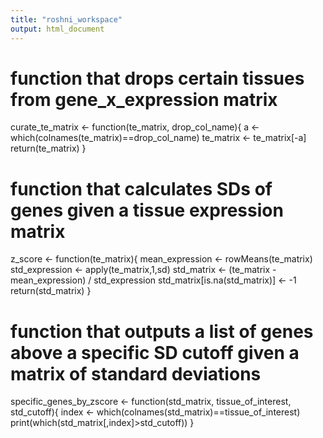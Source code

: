 ```yaml
---
title: "roshni_workspace"
output: html_document
---
```

# function that drops certain tissues from gene_x_expression matrix
curate_te_matrix <- function(te_matrix, drop_col_name){
  a <- which(colnames(te_matrix)==drop_col_name)
  te_matrix <- te_matrix[-a]
  return(te_matrix)
}

# function that calculates SDs of genes given a tissue expression matrix
z_score <- function(te_matrix){
  mean_expression <- rowMeans(te_matrix)
  std_expression <- apply(te_matrix,1,sd)
  std_matrix <- (te_matrix - mean_expression) / std_expression
  std_matrix[is.na(std_matrix)] <- -1
  return(std_matrix)
}

# function that outputs a list of genes above a specific SD cutoff given a matrix of standard deviations
specific_genes_by_zscore <- function(std_matrix, tissue_of_interest, std_cutoff){
  index <- which(colnames(std_matrix)==tissue_of_interest)
  print(which(std_matrix[,index]>std_cutoff))
}
